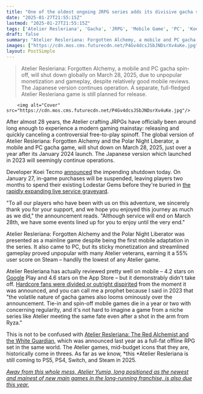 ```yaml
---
title: "One of the oldest ongoing JRPG series adds its divisive gacha spinoff to the live service graveyard after barely a year"
date: "2025-01-27T21:55:15Z"
lastmod: "2025-01-27T21:55:15Z"
tags: ['Atelier Resleriana', 'Gacha', 'JRPG', 'Mobile Game', 'PC', 'Koei Tecmo', 'Free-to-Play', 'Game Shutdown']
draft: false
summary: "Atelier Resleriana: Forgotten Alchemy, a mobile and PC gacha spin-off, will shut down globally on March 28, 2025, due to unpopular monetization and gameplay, despite relatively good mobile reviews.  The Japanese version continues operation.  A separate, full-fledged Atelier Resleriana game is still planned for release."
images: ["https://cdn.mos.cms.futurecdn.net/P4Gv4dcsJSbJNDsrXv4uKe.jpg"]
layout: PostSimple
---
```

> Atelier Resleriana: Forgotten Alchemy, a mobile and PC gacha spin-off, will shut down globally on March 28, 2025, due to unpopular monetization and gameplay, despite relatively good mobile reviews.  The Japanese version continues operation.  A separate, full-fledged Atelier Resleriana game is still planned for release.


        <img alt="Cover" src="https://cdn.mos.cms.futurecdn.net/P4Gv4dcsJSbJNDsrXv4uKe.jpg"/>
        
After almost 28 years, the Atelier crafting JRPGs have officially been around long enough to experience a modern gaming mainstay: releasing and quickly canceling a controversial free-to-play spinoff. The global version of Atelier Resleriana: Forgotten Alchemy and the Polar Night Liberator, a mobile and PC gacha game, will shut down on March 28, 2025, just over a year after its January 2024 launch. The Japanese version which launched in 2023 will seemingly continue operations.

Developer Koei Tecmo [announced](https://info.resleriana.com/news/1038180?language=en) the impending shutdown today. On January 27, in-game purchases will be suspended, leaving players two months to spend their existing Lodestar Gems before they're buried in [the rapidly expanding live service graveyard](https://www.gamesradar.com/platforms/playstation/playstation-cancels-unannounced-live-service-god-of-war-game-from-demons-soul-remake-studio-and-live-service-game-from-days-gone-dev/).

"To all our players who have been with us on this adventure, we sincerely thank you for your support, and we hope you enjoyed this journey as much as we did," the announcement reads. "Although service will end on March 28th, we have some events lined up for you to enjoy until the very end."

Atelier Resleriana: Forgotten Alchemy and the Polar Night Liberator was presented as a mainline game despite being the first mobile adaptation in the series. It also came to PC, but its sticky monetization and streamlined gameplay proved unpopular with many Atelier veterans, earning it a 55% user score on Steam – handily the lowest of any Atelier game.

Atelier Resleriana has actually reviewed pretty well on mobile – 4.2 stars on [Google](https://www.gamesradar.com/tag/google/) Play and 4.6 stars on the App Store – but it demonstrably didn't take off. [Hardcore fans were divided or outright dispirited](https://www.gamesradar.com/countless-jrpg-fans-roll-their-eyes-as-26-year-old-cult-hit-gets-its-own-diablo-immortal-moment/) from the moment it was announced, and you can call me a prophet because I said in 2023 that "the volatile nature of gacha games also looms ominously over the announcement. Tie-in and spin-off mobile games die in a year or two with concerning regularity, and it's not hard to imagine a game from a niche series like Atelier meeting the same fate even after a shot in the arm from Ryza."

This is not to be confused with [Atelier Resleriana: The Red Alchemist and the White Guardian](https://atelier.games/resleriana_rw/us/), which was announced last year as a full-fat offline RPG set in the same world. The Atelier games, mid-budget icons that they are, historically come in threes. As far as we know, *this *Atelier Resleriana is still coming to PS5, PS4, Switch, and Steam in 2025.

[<em>Away from this whole mess, Atelier Yumia, long positioned as the newest and mainest of new main games in the long-running franchise, is also due this year. </em>](https://www.gamesradar.com/games/jrpg/after-27-years-as-a-cult-classic-crafting-jrpg-series-atelier-shoots-for-global-appeal-with-a-seamless-open-world-action-like-combat-and-a-series-first-housing-system/)
        